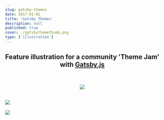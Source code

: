 ```yaml
---
slug: gatsby-themes
date: 2017-01-01
title: 'Gatsby Themes'
description: null
published: true
cover: ./gatsbythemethumb.png
type: ['illustration']
---
```


<FullWidthImage src="https://res.cloudinary.com/dg3gyk0gu/image/upload/c_scale,w_1800/v1589143413/maggieappleton.com/gatsby-themes/banne.png" />

<Center>

## Feature illustration for a community 'Theme Jam' with <a noTip href="https://www.gatsbyjs.org/">Gatsby.js</a> 

<br />
<br />

<Image src="https://res.cloudinary.com/dg3gyk0gu/image/upload/c_scale,w_80/v1589143408/maggieappleton.com/gatsby-themes/Gatsby_Monogram.png" />

</Center>

<br />
<br />

<FullWidth bgColor="linear-gradient(#9950C3, #6A37A7)" >

<Image src="https://res.cloudinary.com/dg3gyk0gu/image/upload/c_scale,w_600/v1589143411/maggieappleton.com/gatsby-themes/final.png" />

</FullWidth>

<br />
<br />

<Image src="https://res.cloudinary.com/dg3gyk0gu/image/upload/c_scale,w_1000/v1589143416/maggieappleton.com/gatsby-themes/ThemeJamSite.png" />